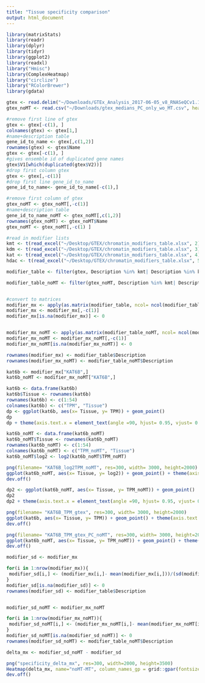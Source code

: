 ```yaml
---
title: "Tissue specificity comparison"
output: html_document
---
```


```r
library(matrixStats)
library(readr)
library(dplyr)
library(tidyr)
library(ggplot2)
library(readxl)
library("Hmisc")
library(ComplexHeatmap)
library("circlize")
library("RColorBrewer")
library(gdata)
```
```r
gtex <- read.delim("~/Downloads/GTEx_Analysis_2017-06-05_v8_RNASeQCv1.1.9_gene_median_tpm.gct", header=FALSE, comment.char="#")
gtex_noMT <- read.csv("~/Downloads/gtex_medians_PC_only_wo_MT.csv", header=TRUE)


```
```r
#remove first line of gtex
gtex <- gtex[-c(1), ]
colnames(gtex) <- gtex[1,]
#name+description table
gene_id_to_name <- gtex[,c(1,2)]
rownames(gtex) <- gtex$Name
gtex <- gtex[-c(1), ]
#gives ensemble id of duplicated gene names
gtex$V1[which(duplicated(gtex$V2))]
#drop first column gtex
gtex <- gtex[,-c(1)]
#drop first line gene_id_to_name
gene_id_to_name<- gene_id_to_name[-c(1),]

```
```r
#remove first column of gtex
gtex_noMT <- gtex_noMT[,-c(1)]
#name+description table
gene_id_to_name_noMT <- gtex_noMT[,c(1,2)]
rownames(gtex_noMT) <- gtex_noMT$Name
gtex_noMT <- gtex_noMT[,-c(1) ]
```

```r
#read in modifier lists
kmt <- t(read_excel("~/Desktop/GTEX/chromatin_modifiers_table.xlsx", 2))
kdm <- t(read_excel("~/Desktop/GTEX/chromatin_modifiers_table.xlsx", 3))
kat <- t(read_excel("~/Desktop/GTEX/chromatin_modifiers_table.xlsx", 4))
hdac <- t(read_excel("~/Desktop/GTEX/chromatin_modifiers_table.xlsx", 5))

modifier_table <- filter(gtex, Description %in% kmt| Description %in% kdm|Description %in% kat|Description %in% hdac)

modifier_table_noMT <- filter(gtex_noMT, Description %in% kmt| Description %in% kdm|Description %in% kat|Description %in% hdac)


#convert to matrices
modifier_mx <- apply(as.matrix(modifier_table, ncol= ncol(modifier_table)), 2, as.numeric)
modifier_mx <- modifier_mx[,-c(1)]
modifier_mx[is.na(modifier_mx)] <- 0


modifier_mx_noMT <- apply(as.matrix(modifier_table_noMT, ncol= ncol(modifier_table_noMT)), 2, as.numeric)
modifier_mx_noMT <- modifier_mx_noMT[,-c(1)]
modifier_mx_noMT[is.na(modifier_mx_noMT)] <- 0

```
```r
rownames(modifier_mx) <- modifier_table$Description
rownames(modifier_mx_noMT) <- modifier_table_noMT$Description

kat6b <- modifier_mx["KAT6B",]
kat6b_noMT <- modifier_mx_noMT["KAT6B",]

kat6b <- data.frame(kat6b)
kat6b$Tissue <- rownames(kat6b)
rownames(kat6b) <- c(1:54)
colnames(kat6b) <- c("TPM", "Tissue") 
dp <- ggplot(kat6b, aes(x= Tissue, y= TPM)) + geom_point()
dp
dp + theme(axis.text.x = element_text(angle =90, hjust= 0.95, vjust= 0.5)) + scale_y_continuous(breaks = seq(0, 25, by=2))

kat6b_noMT <- data.frame(kat6b_noMT)
kat6b_noMT$Tissue <- rownames(kat6b_noMT)
rownames(kat6b_noMT) <- c(1:54)
colnames(kat6b_noMT) <- c("TPM_noMT", "Tissue") 
kat6b_noMT$log2 <- log2(kat6b_noMT$TPM_noMT) 

png(filename= "KAT6B_log2TPM_noMT", res=300, width= 3000, height=2000)
ggplot(kat6b_noMT, aes(x= Tissue, y= log2)) + geom_point() + theme(axis.text.x = element_text(angle =90, hjust= 0.95, vjust= 0.5)) + scale_y_continuous(breaks = seq(0, 10, by=0.5))
dev.off()

dp2 <- ggplot(kat6b_noMT, aes(x= Tissue, y= TPM_noMT)) + geom_point()
dp2
dp2 + theme(axis.text.x = element_text(angle =90, hjust= 0.95, vjust= 0.5)) + scale_y_continuous(breaks = seq(0, 25, by=2))

png(filename= "KAT6B_TPM_gtex", res=300, width= 3000, height=2000)
ggplot(kat6b, aes(x= Tissue, y= TPM)) + geom_point() + theme(axis.text.x = element_text(angle =90, hjust= 0.95, vjust= 0.5)) + scale_y_continuous(breaks = seq(0, 25, by=2))
dev.off()

png(filename= "KAT6B_TPM_gtex_PC_noMT", res=300, width= 3000, height=2000)
ggplot(kat6b_noMT, aes(x= Tissue, y= TPM_noMT)) + geom_point() + theme(axis.text.x = element_text(angle =90, hjust= 0.95, vjust= 0.5)) + scale_y_continuous(breaks = seq(0, 25, by=2))
dev.off()

```
```r
modifier_sd <- modifier_mx

for(i in 1:nrow(modifier_mx)){
 modifier_sd[i,] <- (modifier_mx[i,]- mean(modifier_mx[i,]))/(sd(modifier_mx[i,]))
}
modifier_sd[is.na(modifier_sd)] <- 0
rownames(modifier_sd) <- modifier_table$Description


modifier_sd_noMT <- modifier_mx_noMT

for(i in 1:nrow(modifier_mx_noMT)){
 modifier_sd_noMT[i,] <- (modifier_mx_noMT[i,]- mean(modifier_mx_noMT[i,]))/(sd(modifier_mx_noMT[i,]))
}
modifier_sd_noMT[is.na(modifier_sd_noMT)] <- 0
rownames(modifier_sd_noMT) <- modifier_table_noMT$Description

```
```r
delta_mx <- modifier_sd_noMT - modifier_sd 

png("specificity_delta_mx", res=300, width=2000, height=3500)
Heatmap(delta_mx, name="noMT-MT", column_names_gp = grid::gpar(fontsize = 9), row_names_gp = grid::gpar(fontsize = 7), width = unit(12, "cm"), height = unit(20, "cm"))
dev.off()

```


